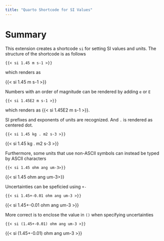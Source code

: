 ```yaml
---
title: "Quarto Shortcode for SI Values"
---
```


# Summary 

This extension creates a shortcode `si` for setting SI values and units. The structure of the shortcode is as follows 

```{shortcodes=false}
{{< si 1.45 m s-1 >}}
```

which renders as 

{{< si 1.45 m s-1 >}}

Numbers with an order of magnitude can be rendered by adding `e` or `E` 
```{shortcodes=false}
{{< si 1.45E2 m s-1 >}}
```
which renders as {{< si 1.45E2 m s-1 >}}.

SI prefixes and exponents of units are recognized. And `.` is rendered as centered dot. 
```{shortcodes=false}
{{< si 1.45 kg . m2 s-3 >}}
```
{{< si 1.45 kg . m2 s-3 >}}

Furthermore, some units that use non-ASCII symbols can instead be typed by ASCII characters
```{shortcodes=false}
{{< si 1.45 ohm ang um-3>}}
```
{{< si 1.45 ohm ang um-3>}}



Uncertainties can be speficied using `+-`
```{shortcodes=false}
{{< si 1.45+-0.01 ohm ang um-3 >}}
```
{{< si 1.45+-0.01 ohm ang um-3 >}}


More correct is to enclose the value in `()` when specifying uncertainties
```{shortcodes=false}
{{< si (1.45+-0.01) ohm ang um-3 >}}
```
{{< si (1.45+-0.01) ohm ang um-3 >}}
